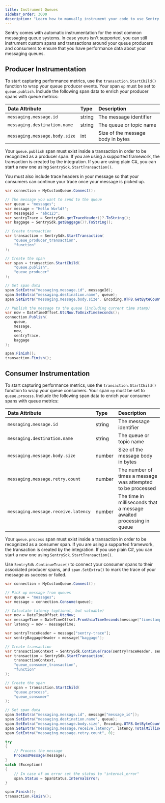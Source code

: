 ```yaml
---
title: Instrument Queues
sidebar_order: 3000
description: "Learn how to manually instrument your code to use Sentry's Queues module. "
---
```

Sentry comes with automatic instrumentation for the most common messaging queue systems. In case yours isn't supported, you can still instrument custom spans and transactions around your queue producers and consumers to ensure that you have performance data about your messaging queues.

## Producer Instrumentation

To start capturing performance metrics, use the `transaction.StartChild()` function to wrap your queue producer events. Your span `op` must be set to `queue.publish`. Include the following span data to enrich your producer spans with queue metrics:

| Data Attribute | Type | Description |
|:--|:--|:--|
| `messaging.message.id ` | string | The message identifier |
| `messaging.destination.name` | string | The queue or topic name |
| `messaging.message.body.size` | int | Size of the message body in bytes |

Your `queue.publish` span must exist inside a transaction in order to be recognized as a producer span. If you are using a supported framework, the transaction is created by the integration. If you are using plain C#, you can start a new one using `SentrySdk.StartTransaction()`.

You must also include trace headers in your message so that your consumers can continue your trace once your message is picked up.


```csharp
var connection = MyCustomQueue.Connect();

// The message you want to send to the queue
var queue = "messages";
var message = "Hello World!";
var messageId = "abc123";
var sentryTrace = SentrySdk.getTraceHeader()?.ToString();
var baggage = SentrySdk.getBaggage()?.ToString();

// Create transaction
var transaction = SentrySdk.StartTransaction(
    "queue_producer_transaction",
    "function"
);

// Create the span
var span = transaction.StartChild(
    "queue.publish",
    "queue_producer"
);

// Set span data
span.SetExtra("messaging.message.id", messageId);
span.SetExtra("messaging.destination.name", queue);
span.SetExtra("messaging.message.body.size", Encoding.UTF8.GetByteCount(message));

// Publish the message to the queue (including current time stamp)
var now = DateTimeOffset.UtcNow.ToUnixTimeSeconds();
connection.Publish(
    queue,
    message,
    now,
    sentryTrace,
    baggage
);

span.Finish();
transaction.Finish();
```


## Consumer Instrumentation

To start capturing performance metrics, use the `transaction.StartChild()` function to wrap your queue consumers. Your span `op` must be set to `queue.process`. Include the following span data to enrich your consumer spans with queue metrics:

| Data Attribute | Type | Description |
|:--|:--|:--|
| `messaging.message.id ` | string | The message identifier |
| `messaging.destination.name` | string | The queue or topic name |
| `messaging.message.body.size` | number | Size of the message body in bytes |
| `messaging.message.retry.count ` | number | The number of times a message was attempted to be processed |
| `messaging.message.receive.latency ` | number | The time in milliseconds that a message awaited processing in queue |

Your `queue.process` span must exist inside a transaction in order to be recognized as a consumer span. If you are using a supported framework, the transaction is created by the integration. If you use plain C#, you can start a new one using `SentrySdk.StartTransaction()`.

Use `SentrySdk.ContinueTrace()` to connect your consumer spans to their associated producer spans, and `span.SetExtra()` to mark the trace of your message as success or failed.


```csharp
var connection = MyCustomQueue.Connect();

// Pick up message from queues
var queue = "messages";
var message = connection.Consume(queue);

// Calculate latency (optional, but valuable)
var now = DateTimeOffset.UtcNow;
var messageTime = DateTimeOffset.FromUnixTimeSeconds(message["timestamp"]);
var latency = now - messageTime;

var sentryTraceHeader = message["sentry-trace"];
var sentryBaggageHeader = message["baggage"];

// Create transaction
var transactionContext = SentrySdk.ContinueTrace(sentryTraceHeader, sentryBaggageHeader);
var transaction = SentrySdk.StartTransaction(
    transactionContext,
    "queue_consumer_transaction",
    "function"
);

// Create the span
var span = transaction.StartChild(
    "queue.process",
    "queue_consumer"
);

// Set span data
span.SetExtra("messaging.message.id", message["message_id"]);
span.SetExtra("messaging.destination.name", queue);
span.SetExtra("messaging.message.body.size", Encoding.UTF8.GetByteCount(message["body"]));
span.SetExtra("messaging.message.receive.latency", latency.TotalMilliseconds);
span.SetExtra("messaging.message.retry.count", 0);

try
{
    // Process the message
    ProcessMessage(message);
}
catch (Exception)
{
    // In case of an error set the status to "internal_error"
    span.Status = SpanStatus.InternalError;
}

span.Finish();
transaction.Finish();
```
